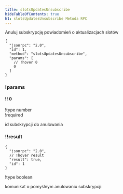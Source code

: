 ```yaml
---
title: slotsUpdatesUnsubscribe
hideTableOfContents: true
h1: slotsUpdatesUnsubscribe Metoda RPC
---
```


Anuluj subskrypcję powiadomień o aktualizacjach slotów

<APIMethod>

```jsonc !!request
{
  "jsonrpc": "2.0",
  "id": 1,
  "method": "slotsUpdatesUnsubscribe",
  "params": [
    // !hover 0
    0
  ]
}
```

### !params

#### !! 0

!type number  
!required

id subskrypcji do anulowania

### !!result

```jsonc !response
{
  "jsonrpc": "2.0",
  // !hover result
  "result": true,
  "id": 1
}
```

!type boolean

komunikat o pomyślnym anulowaniu subskrypcji

</APIMethod>
